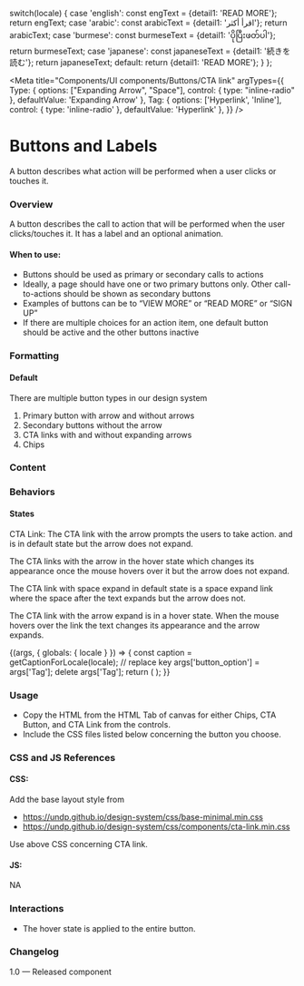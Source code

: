 
  switch(locale) {
    case 'english': const engText = {detail1: 'READ MORE'}; return engText;
    case 'arabic': const arabicText = {detail1: 'اقرأ أكثر'}; return arabicText;
    case 'burmese': const burmeseText = {detail1: 'ပိုပြီးဖတ်ပါ'}; return burmeseText;
    case 'japanese': const japaneseText = {detail1: '続きを読む'}; return japaneseText;
    default:
    return {detail1: 'READ MORE'};
  }
};

<Meta title="Components/UI components/Buttons/CTA link"
  argTypes={{
    Type: {
      options: ["Expanding Arrow", "Space"],
      control: { type: "inline-radio" },
      defaultValue: 'Expanding Arrow'
    },
    Tag: {
      options: ['Hyperlink', 'Inline'],
      control: { type: 'inline-radio' },
      defaultValue: 'Hyperlink'
    },
  }}
/>

# Buttons and Labels

A button describes what action will be performed when a user clicks or touches it.

### Overview
A button describes the call to action that will be performed when the user clicks/touches it. It has a label and an optional animation.

#### When to use:

- Buttons should be used as primary or secondary calls to actions
- Ideally, a page should have one or two primary buttons only. Other call-to-actions should be shown as secondary buttons
- Examples of buttons can be to “VIEW MORE” or “READ MORE” or “SIGN UP”
- If there are multiple choices for an action item, one default button should be active and the other buttons inactive

### Formatting

#### Default
There are multiple button types in our design system
1. Primary button with arrow and without arrows
2. Secondary buttons without the arrow
3. CTA links with and without expanding arrows
4. Chips

### Content

### Behaviors

#### States
CTA Link:
The CTA link with the arrow prompts the users to take action. and is in default state but the arrow does not expand.

The CTA links with the arrow in the hover state which changes its appearance once the mouse hovers over it but the arrow does not expand.

The CTA link with space expand in default state is a space expand link where the space after the text expands but the arrow does not.

The CTA link with the arrow expand is in a hover state. When the mouse hovers over the link the text changes its appearance and the arrow expands.

<Canvas>
<Story
  name="CTA link"
>
  {(args, { globals: { locale } }) => {
    const caption = getCaptionForLocale(locale);
    // replace key
    args['button_option'] = args['Tag'];
    delete args['Tag'];
    return (
      <Ctalink
        label={caption.detail1}
        {...args}
      ></Ctalink>
    );
  }}
</Story>
</Canvas>

### Usage
- Copy the HTML from the HTML Tab of canvas for either Chips, CTA Button, and CTA Link from the controls.
- Include the CSS files listed below concerning the button you choose.

### CSS and JS References

#### CSS:

Add the base layout style from

- https://undp.github.io/design-system/css/base-minimal.min.css
- https://undp.github.io/design-system/css/components/cta-link.min.css

Use above CSS concerning CTA link.

#### JS:
NA

### Interactions
- The hover state is applied to the entire button.

### Changelog
1.0 — Released component
